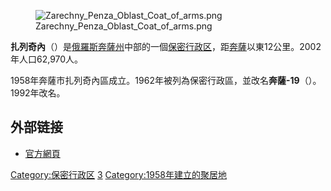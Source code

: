 {{coord|53|12|N|45|12|E|display=title}}
[[File:Zarechny_Penza_Oblast_Coat_of_arms.png|right]]

'''扎列奇內'''（{{lang-ru|Заре́чный}}）是[[俄羅斯|俄羅斯]][[奔薩州|奔薩州]]中部的一個[[保密行政区|保密行政区]]，距[[奔薩|奔薩]]以東12公里。2002年人口62,970人。

1958年奔薩市扎列奇內區成立。1962年被列為保密行政區，並改名'''奔薩-19'''（{{lang|ru|Пе́нза-19}}）。1992年改名。

==外部链接==
* {{ru icon}} [https://web.archive.org/web/20170421064629/http://zarechny.zato.ru/ 官方網頁]

{{奔薩州城市}}
{{Closed cities of Russia}}

[[Category:保密行政区|Category:保密行政区]]
[[Category:奔薩州城市|З]]
[[Category:1958年建立的聚居地|Category:1958年建立的聚居地]]